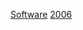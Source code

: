 {{Year by category
| m = 2
| c = 0
| d = 0
| y = 6
| cat = 软件
| in = 
| parent = 2000年代软件
| subcat = 2006年作品
| sortkey = Software
}}

[[Category:2006年计算机科学|Software]]
[[Category:各年软件|2006]]